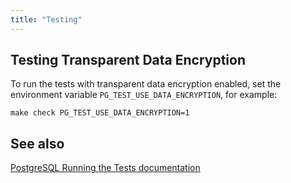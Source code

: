 ```yaml
---
title: "Testing"
---
```


## Testing Transparent Data Encryption

To run the tests with transparent data encryption enabled, set the environment variable `PG_TEST_USE_DATA_ENCRYPTION`, for example:

```shell
make check PG_TEST_USE_DATA_ENCRYPTION=1
```

## See also
[PostgreSQL Running the Tests documentation](https://www.postgresql.org/docs/15/regress-run.html)